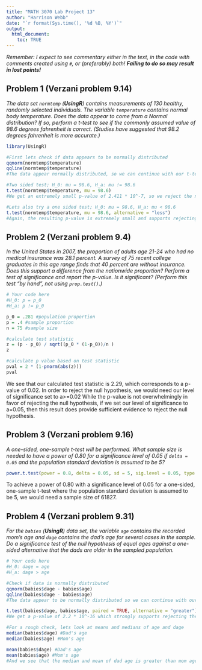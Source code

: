 ```yaml
---
title: "MATH 3070 Lab Project 13"
author: "Harrison Webb"
date: "`r format(Sys.time(), '%d %B, %Y')`"
output:
  html_document:
    toc: TRUE
---
```


*Remember: I expect to see commentary either in the text, in the code with comments created using `#`, or (preferably) both! **Failing to do so may result in lost points!***

## Problem 1 (Verzani problem 9.14)
*The data set `normtemp` (**UsingR**) contains measurements of 130 healthy, randomly selected individuals. The variable `temperature` contains normal body temperature. Does the data appear to come from a Normal distribution? If so, perform a $t$-test to see if the commonly assumed value of 98.6 degrees fahrenheit is correct. (Studies have suggested that 98.2 degrees fahrenheit is more accurate.)*
```r
library(UsingR)
```

```r

#First lets check if data appears to be normally distributed
qqnorm(normtemp$temperature)
qqline(normtemp$temperature)
#The data appear normally distributed, so we can continue with our t-test

#Two sided test; H_0: mu = 98.6, H_a: mu != 98.6
t.test(normtemp$temperature, mu = 98.6)
#We get an extremely small p-value of 2.411 * 10^-7, so we reject the null hypothesis 

#Lets also try a one sided test; H_0: mu = 98.6, H_a: mu < 98.6
t.test(normtemp$temperature, mu = 98.6, alternative = "less")
#Again, the resulting p-value is extremely small and supports rejecting the null hypothesis
```

## Problem 2 (Verzani problem 9.4)
*In the United States in 2007, the proportion of adults age 21-24 who had no medical insurance was 28.1 percent. A survey of 75 recent college graduates in this age range finds that 40 percent are without insurance. Does this support a difference from the nationwide proportion? Perform a test of significance and report the p-value. Is it significant? (Perform this test "by hand", not using `prop.test()`.)*

```r
# Your code here
#H_0: p = p_0
#H_a: p != p_0

p_0 = .281 #population proportion
p = .4 #sample proportion
n = 75 #sample size

#calculate test statistic
z = (p - p_0) / sqrt((p_0 * (1-p_0))/n )
z

#calculate p value based on test statistic
pval = 2 * (1-pnorm(abs(z)))
pval
```
We see that our calculated test statistic is 2.29, which corresponds to a p-value of 0.02.
In order to reject the null hypothesis, we would need our level of significance set to a>=0.02
While the p-value is not overwhelmingly in favor of rejecting the null hypothesis, if we set our
level of significance to a=0.05, then this result does provide sufficient evidence to reject the null hypothesis.


## Problem 3 (Verzani problem 9.16)
*A one-sided, one-sample $t$-test will be performed. What sample size is needed to have a power of 0.80 for a significance level of 0.05 if `delta = 0.05` and the population standard deviation is assumed to be 5?*

```r

power.t.test(power = 0.8, delta = 0.05, sd = 5, sig.level = 0.05, type = "one.sample", alternative = "one.sided")
```
To achieve a power of 0.80 with a significance level of 0.05 for a one-sided, one-sample t-test where the
population standard deviation is assumed to be 5, we would need a sample size of 61827.


## Problem 4 (Verzani problem 9.31)
*For the `babies` (**UsingR**) data set, the variable `age` contains the recorded mom's age and `dage` contains the dad's age for several cases in the sample. Do a significance test of the null hypothesis of equal ages against a one-sided alternative that the dads are older in the sampled population.*

```r
# Your code here
#H_0: dage = age
#H_a: dage > age

#Check if data is normally distributed
qqnorm(babies$dage - babies$age)
qqline(babies$dage - babies$age)
#The data appear to be normally distributed so we can continue with our test

t.test(babies$dage, babies$age, paired = TRUE, alternative = "greater")
#We get a p-value of 2.2 * 10^-16 which strongly supports rejecting the null hypothesis

#For a rough check, lets look at means and medians of age and dage
median(babies$dage) #Dad's age
median(babies$age) #Mom's age

mean(babies$dage) #Dad's age
mean(babies$age) #Mom's age
#And we see that the median and mean of dad age is greater than mom age, which is in line with our previous result
```